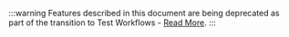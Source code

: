 <head>
  <meta name="og:type" content="legacy-doc" />
</head>

:::warning
Features described in this document are being deprecated as part of the transition to Test Workflows - [Read More](../articles/legacy-features.md).
:::
